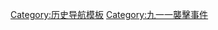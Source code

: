 {{Navbox
|listclass=hlist
|name  = September 11
|title = [[九一一袭击事件]]
|image =

|group1 = [[九一一袭击事件时间表|时间表]]
|list1  = 
*[[九一一袭击事件计划|计划]]
*[[九一一袭击当天大事记|2001年9月11日]]
*[[九一一袭击事件九月时间表|9月]]
*[[九一一袭击事件十月时间表|10月]]
*[[九一一袭击事件十月以后时间表|10月以后]]

|group2 = 遇难者
|list2 = [[九一一袭击事件伤亡]]

|group3 = 遭劫班机
|list3  = 
*[[美國航空11號班機恐怖襲擊|美国航空11号班机]]
*[[聯合航空175號班機恐怖襲擊|联合航空175号班机]]
*[[美國航空77號班機恐怖襲擊|美国航空77号]]
*[[聯合航空93號班機恐怖襲擊|联合航空93号班机]]

|group4 = 误认遭劫班机
|list4  = 
*[[大韩航空85号班机劫机误报事件|大韩航空85号班机]]
*[[达美航空1989号班机事件|达美航空1989号班机]]

|group5 = 撞击、坠机地点
|list5  = 
*[[世界貿易中心 (1973年至2001年)|世界贸易中心]]
*[[五角大楼]]
*{{le|尚克斯维尔 (宾夕法尼亚州)|Shanksville, Pennsylvania|尚克斯维尔}}
**{{le|石溪 (宾夕法尼亚州)|Stonycreek Township, Somerset County, Pennsylvania|石溪}}

|group6 = 后续影响
|list6  = 
*[[九一一袭击事件余波|余波]]
*[[黄丝带行动]]
*[[聯合國安全理事會第1368號決議|联合国安理会第1368号决议]]
*[[九一一事件陰謀論|阴谋论]]
*[[反恐战争]]
**[[阿富汗战争 (2001年)|阿富汗战争]]
**[[巴基斯坦西北部战争]]

|group7 = 纪念
|list7 = 
*[[九一一國家紀念博物館]]
**[[世界貿易中心十字架]]
*[[明信片紀念碑]]
*[[空天]]
*[[聯合航空93號國家紀念館]]

|group8 = 其他相关事件
|list8=
*[[世貿中心上的遊客]]
*[[伊拉克战争]]
}}<noinclude>

[[Category:历史导航模板]]
[[Category:九一一襲擊事件]]
</noinclude>